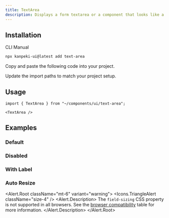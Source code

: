 ---
title: TextArea
description: Displays a form textarea or a component that looks like a textarea.
---

<ComponentPreview name="text-area-demo" />

## Installation

<TabsRoot defaultValue="cli">

<TabsList>
  <TabsTrigger value="cli">CLI</TabsTrigger>
  <TabsTrigger value="manual">Manual</TabsTrigger>
</TabsList>
<TabsContent value="cli">

```bash
npx kanpeki-ui@latest add text-area
```

</TabsContent>

<TabsContent value="manual">

<Steps>

<Step>Copy and paste the following code into your project.</Step>

<ComponentSource name="text-area" />

<Step>Update the import paths to match your project setup.</Step>

</Steps>

</TabsContent>

</TabsRoot>

## Usage

```tsx
import { TextArea } from "~/components/ui/text-area";
```

```tsx
<TextArea />
```

## Examples

### Default

<ComponentPreview name="text-area-demo" />

### Disabled

<ComponentPreview name="text-area-disabled" />

### With Label

<ComponentPreview name="text-area-with-label" />

### Auto Resize

<ComponentPreview name="text-area-auto-resize" />

<Alert.Root className="mt-6" variant="warning">
  <Icons.TriangleAlert className="size-4" />
  <Alert.Description>
    The `field-sizing` CSS property is not supported in all browsers. See the
    [browser compatibility](https://caniuse.com/mdn-css_properties_field-sizing)
    table for more information.
  </Alert.Description>
</Alert.Root>
